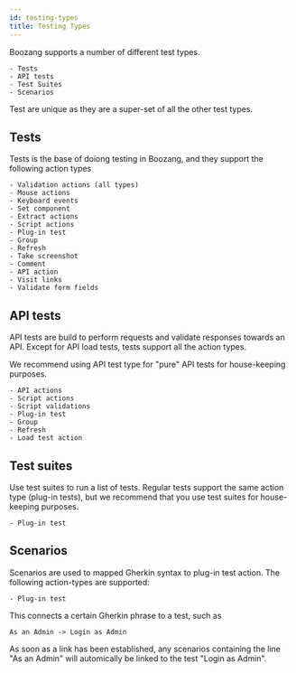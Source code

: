 ```yaml
---
id: testing-types
title: Testing Types
---
```


Boozang supports a number of different test types. 

    - Tests
    - API tests
    - Test Suites
    - Scenarios

Test are unique as they are a super-set of all the other test types.  



## Tests

Tests is the base of doiong testing in Boozang, and they support the following action types

    - Validation actions (all types)
    - Mouse actions
    - Keyboard events
    - Set component
    - Extract actions
    - Script actions
    - Plug-in test
    - Group
    - Refresh
    - Take screenshot
    - Comment
    - API action
    - Visit links
    - Validate form fields

## API tests

API tests are build to perform requests and validate responses towards an API. Except for API load tests, tests support all the action types. 

We recommend using API test type for "pure" API tests for house-keeping purposes. 

    - API actions
    - Script actions
    - Script validations 
    - Plug-in test
    - Group
    - Refresh
    - Load test action

## Test suites

Use test suites to run a list of tests. Regular tests support the same action type (plug-in tests), but we recommend that you use test suites for house-keeping purposes. 

    - Plug-in test

## Scenarios

Scenarios are used to mapped Gherkin syntax to plug-in test action. The following action-types are supported:

    - Plug-in test

This connects a certain Gherkin phrase to a test, such as 

```
As an Admin -> Login as Admin
```

As soon as a link has been established, any scenarios containing the line "As an Admin" will automically be linked to the test "Login as Admin".
